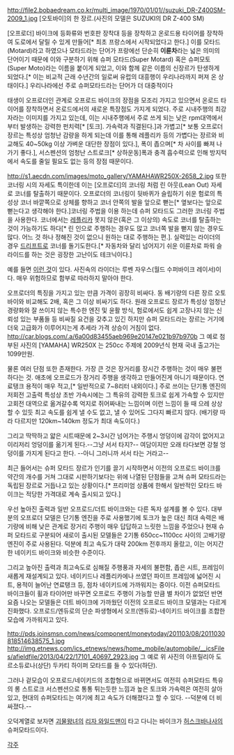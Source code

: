 http://file2.bobaedream.co.kr/multi_image/1970/01/01//suzuki_DR-Z400SM-2009_1.jpg
[오토바이]의 한 장르.(사진의 모델은 SUZUKI의 DR Z-400 SM)

[오프로더] 바이크에 등화류와 번호판 장착대 등을 장착하고 온로드용 타이어를 장착하여 도로에서 달릴 수 있게 만들어[* 최초 프랑스에서 시작되었다고 한다.] 이를 모타드(Motard)라고 하였으나 모타드라는 단어가 프랑에선 단순히 '''이륜차'''라는 넓은 의미의 단어이기 때문에 이와 구분하기 위해 슈퍼 모타드(Super Motard) 혹은 슈퍼모토(Super Moto)라는 이름을 붙이게 되었고, 이와 함께 같은 이름의 신장르가 탄생하게 되었다.[* 이는 비교적 근래 수년간의 일로써 유럽의 대흥행이 우리나라까지 퍼져 온 상태이다.] 우리나라에선 주로 슈퍼모타드라는 단어가 더 대중적이다

태생이 오프로더인 관계로 오프로드 바이크의 장점을 모조리 가지고 있으면서 온로드 타이어를 장착하면서 온로드에서의 새로운 특장점도 가지게 되었다. 주로 시내주행의 최강자라는 이미지를 가지고 있는데, 이는 시내주행에서 주로 쓰게 되는 낮은 rpm대역에서부터 발생하는 강력한 펀치력[* [토크]. 가속력과 직결된다.]과 가볍고[* 보통 오프로더 장르는 특성상 엄청난 감량을 하게 되는데 이를 통해 레플리카 등의 가볍다는 장르와 비교해도 40~50kg 이상 가벼운 대단한 장점이 있다.], 폭이 좁으며[* 차 사이를 빠져 나가기 좋다.], 서스펜션의 엄청난 스트로크[* 상하운동]폭과 충격 흡수력으로 인해 방지턱에서 속도를 줄일 필요도 없는 등의 장점 때문이다.

http://s1.aecdn.com/images/moto_gallery/YAMAHAWR250X-2658_2.jpg
또한 코너링 시의 자세도 특이한데 이는 [오프로더]의 코너링 처럼 린 아웃(Lean Out) 자세로 코너를 탈출하기 때문이다. 오프로더의 코너링이 뒷바퀴가 슬립하기 쉬운 험로의 특성상 코너 바깥쪽으로 상체를 향하고 코너 안쪽의 발을 앞으로 뻗는[* 옆보다는 앞으로 뻗는다고 생각해야 한다.]코너링 주법을 이용 하는데 슈퍼 모타드도 그러한 코너링 주법을 사용한다. 코너에서는 [[레플리카]] 못지 않은(혹은 그 이상의) 속도로 코너를 탈출하는 것이 가능하기도 하다[* 린 인으로 주행하는 경우도 많고 코너쪽 발을 뻗지 않는 경우도 많다. 어느 것 하나 정해진 것이 없으니 원하는 대로 주행하는 편.].
실력있는 라이더의 경우 [[드리프트]]로 코너를 돌기도한다.[* 자동차와 달리 넘어지기 쉬운 이륜차로 파워 슬라이드를 하는 것은 굉장한 고난이도 테크닉이다.]

예를 들면 [http://www.carlife.net/data/file/motorsports/2007/06/B_01939408.jpg 이런 것]이 있다. 사진속의 라이더는 루벤 자우스(월드 수퍼바이크 레이서)이다. 매우 위험하므로 함부로 따라하지 말아야 한다.

오프로더의 특징을 가지고 있는 만큼 가격이 굉장히 비싸다. 동 배기량의 다른 장르 오토바이와 비교해도 2배, 혹은 그 이상 비싸기도 하다. 원래 오프로드 장르가 특성상 엄청난 경량화와 잘 쓰이지 않는 특수한 엔진 및 윤활 방식, 험로에서도 쉽게 고장나지 않는 신뢰성 있는 부품들 등 비싸질 요건을 갖추고 있긴 하지만 슈퍼 모타드라는 장르는 거기에 더욱 고급화가 이루어지는게 추세라 가격 상승이 거침이 없다. 
http://car.blogs.com/.a/6a00d83455aeb969e20147e021b97b970b
그 예로 첨부된 사진의 [YAMAHA] WR250X 는 250cc 주제에 2009년식 현재 국내 출고가는 1099만원.

물론 여러 단점 또한 존재한다. 가장 큰 것은 장거리를 장시간 주행하는 것이 매우 불편하다는 것. 애초에 오프로드가 장거리 주행을 생각하고 만들어진게 아니기 때문이다. 연료탱크 용적이 매우 적고,[* 일반적으로 7~8리터 내외이다.] 주로 쓰이는 단기통 엔진의 저회전 고출력 특성상 초반 가속시에는 그 특유의 강력한 토크로 쉽게 가속할 수 있지만 고회전 대역으로 옮겨갈수록 억지로 쥐어짜내는 느낌이며 이런 느낌이 들 때 으레 상상할 수 있듯 최고 속도를 쉽게 낼 수도 없고, 낼 수 있어도 그다지 빠르지 않다. (배기량 따라 다르지만 120km~140km 정도가 최대 속도이다.)

그리고 딱딱하고 얇은 시트때문에 2~3시간 넘어가는 주행시 엉덩이에 감각이 없어지고 이리저리 엉덩이를 옮기게 된다.--그냥 서서 타지?-- 여담이지만 오래 타다보면 강철 엉덩이를 가지게 된다고 한다. --아니 그러니까 서서 타는 거라고--

최근 들어서는 슈퍼 모타드 장르가 인기를 끌기 시작하면서 이전의 오프로드 바이크를 약간의 개수를 거쳐 그대로 시판하기보다는 위에 나열된 단점들을 고쳐 슈퍼 모타드라는 독립된 장르로 거듭나고 있는 상황이다.[* 프리미엄 상품에 한해서 일반적인 모타드 바이크는 적당한 가격대로 계속 출시되고 있다.]

우선 높아진 출력과 일반 오프로드/더트 바이크와는 다른 독자 설계를 볼 수 있다. 대부분의 오프로더 모델은 단기통 엔진을 주로 사용했기에 토크가 높은 대신 최대 속력은 배기량에 비해 낮은 관계로 장거리 주행이 매우 답답하고 느릿한 느낌을 주었으나 현재 슈퍼 모타드로 구분되어 새로이 출시된 모델들은 2기통 650cc~1100cc 사이의 고배기량 엔진이 주로 사용된다. 덕분에 최고 속도가 대략 200km 전후까지 올랐고, 이는 어지간한 네이키드 바이크와 비슷한 수준이다.

그리고 높아진 출력과 최고속도로 심해질 주행풍과 자세의 불편함, 좁은 시트, 프레임이 새롭게 재설계되고 있다. 네이키드나 레플리카에나 쓰였던 파이프 프레임에 넓어진 시트, 용적이 늘어난 연료탱크 등, 점차 네이키드에 가까워지는 중이다. 
이전 슈퍼모타드 바이크들이 휠과 타이어만 바꾸면 오프로드 주행이 가능할 만큼 별 차이가 없었던 반면 요즘 나오는 모델들은 더트 바이크에 가까웠던 이전의 오프로드 바이크 모델과는 다르게 진화했다. 오프로드/엔듀로의 단순 파생형에서 오프(엔듀로)-네이키드 바이크를 조합한 모습에 가까워지고 있다. 

http://pds.joinsmsn.com/news/component/moneytoday/201103/08/2011030818514638575_1.jpg
http://img.etnews.com/ics_etnews/news/home_mobile/automobile/__icsFiles/afieldfile/2013/04/22/17101_40697_2923.jpg
그 예로 위 사진의 아프릴리아 도르소듀로나(상단) 두카티 하이퍼 모타드를 들 수 있다(하단).

그러나 겉모습이 오프로드/네이키드의 조합형으로 바뀌면서도 여전히 슈퍼모타드 특유의 롱 스트로크 서스펜션으로 통통 튀는듯한 느낌과 높은 토크와 가속력은 여전히 살아 있고, 현대의 슈퍼모타드는 여기에 최고 속도가 더해졌다고 할 수 있다. --덕분에 더 비싸졌다.--

오덕계열로 보자면 [[괴물왕녀]]의 [[리자 와일드맨]]이 타고 다니는 바이크가 [[허스크바나]]사의 슈퍼모타드이다.

[[각주]]
